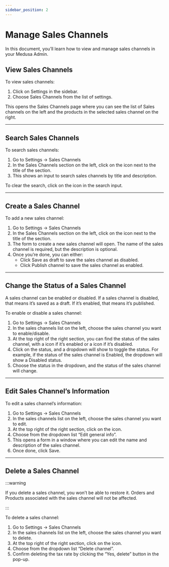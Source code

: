 ```yaml
---
sidebar_position: 2
---
```



# Manage Sales Channels

In this document, you’ll learn how to view and manage sales channels in your Medusa Admin.

## View Sales Channels

To view sales channels:

1. Click on Settings in the sidebar.
2. Choose Sales Channels from the list of settings.

This opens the Sales Channels page where you can see the list of Sales channels on the left and the products in the selected sales channel on the right.

---

## Search Sales Channels

To search sales channels:

1. Go to Settings → Sales Channels
2. In the Sales Channels section on the left, click on the <UiIcon lightIcon="https://res.cloudinary.com/dza7lstvk/image/upload/v1667999227/Medusa%20Docs/UI%20Icons/k0U0wpO_pizpfd.png" darkIcon="https://res.cloudinary.com/dza7lstvk/image/upload/v1667999249/Medusa%20Docs/UI%20Icons/IdKjFak_ultvmh.png" alt="magnifier" /> icon next to the title of the section.
3. This shows an input to search sales channels by title and description.

To clear the search, click on the <UiIcon lightIcon="https://res.cloudinary.com/dza7lstvk/image/upload/v1667999180/Medusa%20Docs/UI%20Icons/kvGRHQR_s0ptsm.png" darkIcon="https://res.cloudinary.com/dza7lstvk/image/upload/v1667999200/Medusa%20Docs/UI%20Icons/RJ4SLIu_n30zqr.png" alt="X" /> icon in the search input.

---

## Create a Sales Channel

To add a new sales channel:

1. Go to Settings → Sales Channels
2. In the Sales Channels section on the left, click on the <UiIcon lightIcon="https://res.cloudinary.com/dza7lstvk/image/upload/v1667999131/Medusa%20Docs/UI%20Icons/1hL8NiW_lqmjcq.png" darkIcon="https://res.cloudinary.com/dza7lstvk/image/upload/v1667999150/Medusa%20Docs/UI%20Icons/8LtkPqW_jyqz5i.png" alt="plus" /> icon next to the title of the section.
3. The form to create a new sales channel will open. The name of the sales channel is required, but the description is optional.
4. Once you’re done, you can either:
    - Click Save as draft to save the sales channel as disabled.
    - Click Publish channel to save the sales channel as enabled.

---

## Change the Status of a Sales Channel

A sales channel can be enabled or disabled. If a sales channel is disabled, that means it’s saved as a draft. If it’s enabled, that means it’s published.

To enable or disable a sales channel:

1. Go to Settings → Sales Channels
2. In the sales channels list on the left, choose the sales channel you want to enable/disable.
3. At the top right of the right section, you can find the status of the sales channel, with a <UiIcon lightIcon="https://res.cloudinary.com/dza7lstvk/image/upload/v1667999685/Medusa%20Docs/UI%20Icons/yrTcDO4_tulwph.png" darkIcon="https://res.cloudinary.com/dza7lstvk/image/upload/v1667999685/Medusa%20Docs/UI%20Icons/yrTcDO4_tulwph.png" alt="green" /> icon if it’s enabled or a <UiIcon lightIcon="https://res.cloudinary.com/dza7lstvk/image/upload/v1667999700/Medusa%20Docs/UI%20Icons/0lUln3B_arpgmo.png" darkIcon="https://res.cloudinary.com/dza7lstvk/image/upload/v1667999700/Medusa%20Docs/UI%20Icons/0lUln3B_arpgmo.png" alt="grey" /> icon if it’s disabled.
4. Click on the status, and a dropdown will show to toggle the status. For example, if the status of the sales channel is Enabled, the dropdown will show a Disabled status.
5. Choose the status in the dropdown, and the status of the sales channel will change.

---

## Edit Sales Channel’s Information

To edit a sales channel’s information:

1. Go to Settings → Sales Channels
2. In the sales channels list on the left, choose the sales channel you want to edit.
3. At the top right of the right section, click on the <UiIcon lightIcon="https://res.cloudinary.com/dza7lstvk/image/upload/v1667999308/Medusa%20Docs/UI%20Icons/1ordBC6_ssysel.png" darkIcon="https://res.cloudinary.com/dza7lstvk/image/upload/v1667999326/Medusa%20Docs/UI%20Icons/dSwWYBH_stzgoi.png" alt="three dots" /> icon.
4. Choose from the dropdown list “Edit general info”.
5. This opens a form in a window where you can edit the name and description of the sales channel.
6. Once done, click Save.

---

## Delete a Sales Channel

:::warning

If you delete a sales channel, you won’t be able to restore it. Orders and Products associated with the sales channel will not be affected.

:::

To delete a sales channel:

1. Go to Settings → Sales Channels
2. In the sales channels list on the left, choose the sales channel you want to delete.
3. At the top right of the right section, click on the <UiIcon lightIcon="https://res.cloudinary.com/dza7lstvk/image/upload/v1667999308/Medusa%20Docs/UI%20Icons/1ordBC6_ssysel.png" darkIcon="https://res.cloudinary.com/dza7lstvk/image/upload/v1667999326/Medusa%20Docs/UI%20Icons/dSwWYBH_stzgoi.png" alt="three dots" /> icon.
4. Choose from the dropdown list “Delete channel”.
5. Confirm deleting the tax rate by clicking the “Yes, delete” button in the pop-up.
